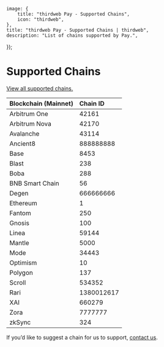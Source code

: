
	image: {
		title: "thirdweb Pay - Supported Chains",
		icon: "thirdweb",
	},
	title: "thirdweb Pay - Supported Chains | thirdweb",
	description: "List of chains supported by Pay.",
});

# Supported Chains

[View all supported chains.](https://thirdweb.com/chainlist?service=pay)

| Blockchain (Mainnet) | Chain ID   |
| :------------------- | :--------- |
| Arbitrum One         | 42161      |
| Arbitrum Nova        | 42170      |
| Avalanche            | 43114      |
| Ancient8             | 888888888  |
| Base                 | 8453       |
| Blast                | 238        |
| Boba                 | 288        |
| BNB Smart Chain      | 56         |
| Degen                | 666666666  |
| Ethereum             | 1          |
| Fantom               | 250        |
| Gnosis               | 100        |
| Linea                | 59144      |
| Mantle               | 5000       |
| Mode                 | 34443      |
| Optimism             | 10         |
| Polygon              | 137        |
| Scroll               | 534352     |
| Rari                 | 1380012617 |
| XAI                  | 660279     |
| Zora                 | 7777777    |
| zkSync               | 324        |

If you’d like to suggest a chain for us to support, [contact us](https://thirdweb.com/contact-us).
